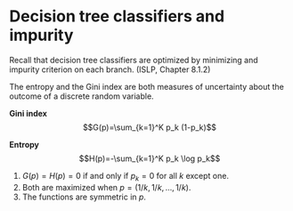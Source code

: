 # Decision tree classifiers and impurity

Recall that decision tree classifiers are optimized by minimizing and impurity criterion on each branch. (ISLP, Chapter 8.1.2) 

The entropy and the Gini index are both measures of uncertainty about the outcome of a discrete random variable. 

**Gini index**
$$G(p)=\sum_{k=1}^K p_k (1-p_k)$$

**Entropy**
$$H(p)=-\sum_{k=1}^K p_k \log p_k$$

1. $G(p) = H(p)=0$ if and only if $p_k=0$ for all $k$ except one. 
2. Both are maximized when $p=(1/k,1/k,\ldots,1/k)$. 
3. The functions are symmetric in $p$.




## 